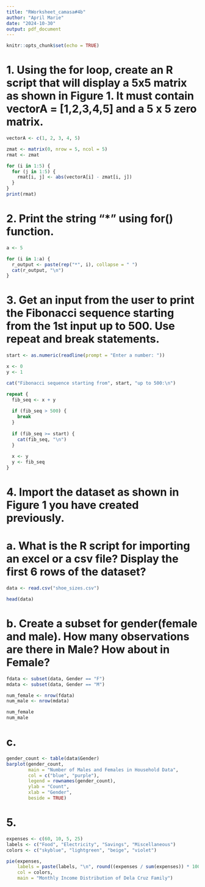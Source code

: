 ```yaml
---
title: "RWorksheet_camasa#4b"
author: "April Marie"
date: "2024-10-30"
output: pdf_document
---
```


```r
knitr::opts_chunk$set(echo = TRUE)
```

# 1. Using the for loop, create an R script that will display a 5x5 matrix as shown in Figure 1. It must contain vectorA = [1,2,3,4,5] and a 5 x 5 zero matrix.
```r
vectorA <- c(1, 2, 3, 4, 5)

zmat <- matrix(0, nrow = 5, ncol = 5)
rmat <- zmat

for (i in 1:5) {
  for (j in 1:5) {
    rmat[i, j] <- abs(vectorA[i] - zmat[i, j])
  }
}
print(rmat)
```

# 2. Print the string "*" using for() function.
```r
a <- 5

for (i in 1:a) {
  r_output <- paste(rep("*", i), collapse = " ")
  cat(r_output, "\n")
}
```

# 3. Get an input from the user to print the Fibonacci sequence starting from the 1st input up to 500. Use repeat and break statements.
```r
start <- as.numeric(readline(prompt = "Enter a number: "))

x <- 0
y <- 1

cat("Fibonacci sequence starting from", start, "up to 500:\n")

repeat {
  fib_seq <- x + y
 
  if (fib_seq > 500) {
    break  
  }
 
  if (fib_seq >= start) {
    cat(fib_seq, "\n")
  }
 
  x <- y
  y <- fib_seq
}
```

# 4. Import the dataset as shown in Figure 1 you have created previously.
# a. What is the R script for importing an excel or a csv file? Display the first 6 rows of the dataset?
```r
data <- read.csv("shoe_sizes.csv")

head(data)
```

# b. Create a subset for gender(female and male). How many observations are there in Male? How about in Female?
```r
fdata <- subset(data, Gender == "F")
mdata <- subset(data, Gender == "M")

num_female <- nrow(fdata)
num_male <- nrow(mdata)

num_female
num_male
```

# c. 
```r
gender_count <- table(data$Gender)
barplot(gender_count,
        main = "Number of Males and Females in Household Data",
        col = c("blue", "purple"),
        legend = rownames(gender_count),
        ylab = "Count",
        xlab = "Gender",
        beside = TRUE)
```

# 5. 
```r
expenses <- c(60, 10, 5, 25)
labels <- c("Food", "Electricity", "Savings", "Miscellaneous")
colors <- c("skyblue", "lightgreen", "beige", "violet")

pie(expenses,
    labels = paste(labels, "\n", round((expenses / sum(expenses)) * 100, 1), "%", sep = ""),
    col = colors,
    main = "Monthly Income Distribution of Dela Cruz Family")

```
